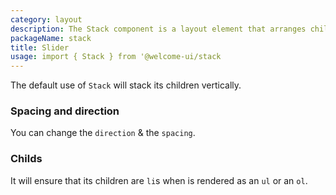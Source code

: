 ```yaml
---
category: layout
description: The Stack component is a layout element that arranges child components in a vertical or horizontal stack with consistent spacing. It simplifies the creation of flexible and responsive layouts by managing the alignment, spacing, and distribution of its children. This component is ideal for organizing content in a structured and visually appealing manner.
packageName: stack
title: Slider
usage: import { Stack } from '@welcome-ui/stack
---
```


The default use of `Stack` will stack its children vertically.

### Spacing and direction

You can change the `direction` & the `spacing`.

<div data-playground="spacing.tsx" data-component="Stack"></div>

### Childs

It will ensure that its children are `li`s when is rendered as an `ul` or an `ol`.

<div data-playground="childs.tsx" data-component="Stack"></div>
